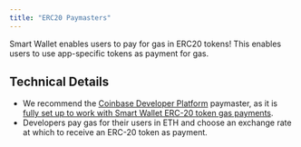 ```yaml
---
title: "ERC20 Paymasters"
---
```



Smart Wallet enables users to pay for gas in ERC20 tokens! This enables users to use app-specific tokens as payment for gas.


## Technical Details

- We recommend the [Coinbase Developer Platform](https://www.coinbase.com/developer-platform) paymaster, as it is [fully set up to work with Smart Wallet ERC-20 token gas payments](https://docs.base.org/tutorials/enable-erc20-gas-payments/).
- Developers pay gas for their users in ETH and choose an exchange rate at which to receive an ERC-20 token as payment. 